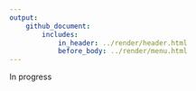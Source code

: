 ```yaml
---
output: 
    github_document:
        includes: 
            in_header: ../render/header.html
            before_body: ../render/menu.html
---
```


In progress

<!--
2013 – 2018	Faculty Advisor to Sports Analytics Club


students that have gone onto sports jobs

Scheduling Effects in the NBA and NHL, Jason A. Osborne, Justin Post. 2017 New England Symposium on Statistics in Sports, Harvard University, Cambridge, MA.'


Modelling Umpire Misclassification of Balls and Strikes using PitchFX Data, Justin Post, Jason A. Osborne. 2013 New England Symposium on Statistics in Sports, Harvard University, Cambridge, MA.


Increasing Undergraduate Student Knowledge and Interest Using a Sports Stats Club (Invited Session), Justin Post. 2015 Joint Statistical Meetings, Seattle, WA. (Talk)
Post_Justin_JSM2015_Sports_Stats_Club_Formation.pdf

NFL Play Predictions, Will Burton and Michael Dickey (Adviser). 2015 Joint Statistical Meetings, Seattle, WA. (Speed session)

Using NFL Draft Metrics to Predict Player Success, James Gilman, Nick Kapur, Justin Post. 2014 Joint Statistical Meetings, Boston, MA. (Talk)

Effect of Shot Location Trends on Offensive Efficiency in the NBA, Michael Dickey, Justin Post. 2014 Joint Statistical Meetings, Boston, MA. (Speed Session) Engagement & Activities with Professional Associations
-->